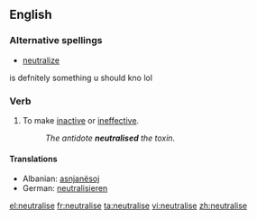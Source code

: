 ==English==
===Alternative spellings===
*[[neutralize]]
is defnitely something u should kno lol

===Verb===
{{en-verb|neutralis|ing}}

#To make [[inactive]] or [[ineffective]].
#:''The antidote '''neutralised''' the toxin.''

====Translations====
{{trans-top|To make inactive or ineffective}}
*Albanian: [[asnjanësoj]]
*German: [[neutralisieren]]
{{trans-mid}}
{{trans-bottom}}

[[el:neutralise]]
[[fr:neutralise]]
[[ta:neutralise]]
[[vi:neutralise]]
[[zh:neutralise]]